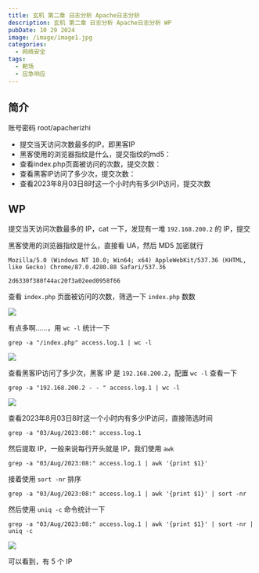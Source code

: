 ```yaml
---
title: 玄机 第二章 日志分析 Apache日志分析
description: 玄机 第二章 日志分析 Apache日志分析 WP
pubDate: 10 29 2024
image: /image/image1.jpg
categories:
  - 网络安全
tags:
  - 靶场
  - 应急响应
---
```


## 简介

账号密码 root/apacherizhi

- 提交当天访问次数最多的IP，即黑客IP
- 黑客使用的浏览器指纹是什么，提交指纹的md5：
- 查看index.php页面被访问的次数，提交次数：
- 查看黑客IP访问了多少次，提交次数：
- 查看2023年8月03日8时这一个小时内有多少IP访问，提交次数

## WP

提交当天访问次数最多的 IP，cat 一下，发现有一堆 `192.168.200.2` 的 IP，提交

黑客使用的浏览器指纹是什么，直接看 UA，然后 MD5 加密就行

```
Mozilla/5.0 (Windows NT 10.0; Win64; x64) AppleWebKit/537.36 (KHTML, like Gecko) Chrome/87.0.4280.88 Safari/537.36

2d6330f380f44ac20f3a02eed0958f66
```

查看 `index.php` 页面被访问的次数，筛选一下 `index.php` 数数

![](https://img.trtyr.top/images/blog/%E7%8E%84%E6%9C%BA%20%E7%AC%AC%E4%BA%8C%E7%AB%A0%20%E6%97%A5%E5%BF%97%E5%88%86%E6%9E%90%20Apache%E6%97%A5%E5%BF%97%E5%88%86%E6%9E%90/003%20%E7%AC%AC%E4%BA%8C%E7%AB%A0%20%E6%97%A5%E5%BF%97%E5%88%86%E6%9E%90-apache%E6%97%A5%E5%BF%97%E5%88%86%E6%9E%90-1.webp)

有点多啊……，用 `wc -l` 统计一下

```
grep -a "/index.php" access.log.1 | wc -l
```

![](https://img.trtyr.top/images/blog/%E7%8E%84%E6%9C%BA%20%E7%AC%AC%E4%BA%8C%E7%AB%A0%20%E6%97%A5%E5%BF%97%E5%88%86%E6%9E%90%20Apache%E6%97%A5%E5%BF%97%E5%88%86%E6%9E%90/003%20%E7%AC%AC%E4%BA%8C%E7%AB%A0%20%E6%97%A5%E5%BF%97%E5%88%86%E6%9E%90-apache%E6%97%A5%E5%BF%97%E5%88%86%E6%9E%90-2.webp)

查看黑客IP访问了多少次，黑客 IP 是 `192.168.200.2`，配置 `wc -l` 查看一下

```shell
grep -a "192.168.200.2 - - " access.log.1 | wc -l
```

![](https://img.trtyr.top/images/blog/%E7%8E%84%E6%9C%BA%20%E7%AC%AC%E4%BA%8C%E7%AB%A0%20%E6%97%A5%E5%BF%97%E5%88%86%E6%9E%90%20Apache%E6%97%A5%E5%BF%97%E5%88%86%E6%9E%90/003%20%E7%AC%AC%E4%BA%8C%E7%AB%A0%20%E6%97%A5%E5%BF%97%E5%88%86%E6%9E%90-apache%E6%97%A5%E5%BF%97%E5%88%86%E6%9E%90-3.webp)

查看2023年8月03日8时这一个小时内有多少IP访问，直接筛选时间

```shell
grep -a "03/Aug/2023:08:" access.log.1
```

然后提取 IP，一般来说每行开头就是 IP，我们使用 `awk`

```shell
grep -a "03/Aug/2023:08:" access.log.1 | awk '{print $1}'
```

接着使用 `sort -nr` 排序

```shell
grep -a "03/Aug/2023:08:" access.log.1 | awk '{print $1}' | sort -nr
```

然后使用 `uniq -c` 命令统计一下

```shell
grep -a "03/Aug/2023:08:" access.log.1 | awk '{print $1}' | sort -nr | uniq -c
```

![](https://img.trtyr.top/images/blog/%E7%8E%84%E6%9C%BA%20%E7%AC%AC%E4%BA%8C%E7%AB%A0%20%E6%97%A5%E5%BF%97%E5%88%86%E6%9E%90%20Apache%E6%97%A5%E5%BF%97%E5%88%86%E6%9E%90/003%20%E7%AC%AC%E4%BA%8C%E7%AB%A0%20%E6%97%A5%E5%BF%97%E5%88%86%E6%9E%90-apache%E6%97%A5%E5%BF%97%E5%88%86%E6%9E%90-4.webp)

可以看到，有 5 个 IP
